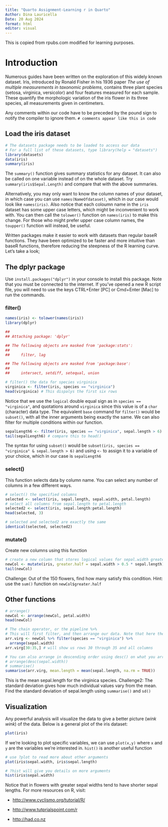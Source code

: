 ```yaml
---
title: "Quarto Assignment-Learning r in Quarto"
Author: Dina Lauricella
Date: 20 Aug 2024
format: html
editor: visual
---
```


This is copied from rpubs.com modified for learning purposes.

# Introduction

Numerous guides have been written on the exploration of this widely
known dataset. Iris, introduced by Ronald Fisher in his 1936 paper *The use of multiple measurements in taxonomic problems*,
contains three plant species (setosa, virginica, versicolor) and four
features measured for each sample. These quantify the morphologic
variation of the iris flower in its three species, all measurements
given in centimeters.

Any comments within our code have to be preceded by the pound sign to notify the compiler to ignore them. `# comments appear like this in code`

## Load the iris dataset

```r
# The datasets package needs to be loaded to access our data 
# For a full list of these datasets, type library(help = "datasets")
library(datasets)
data(iris)
summary(iris)
```

The `summary()` function gives summary statistics for any dataset. It can also be called on one variable instead of on the whole dataset. Try `summary(iris$Sepal.Length)` and compare that with the above summaries.

Alternatively, you may only want to know the column names of your dataset, in which case you can use `names(NameOfdataset)`, which in our case would look like `names(iris)`. Also notice that each coloumn name in the `iris` dataset has some upper case letters, which might be inconvenient to work with. You can then call the `tolower()` function on `names(iris)` to make this change. For those who might prefer upper case column names, the `toupper()` function will instead, be useful.

Written packages make it easier to work with datasets than regular
baseR functions. They have been optimized to be faster and more
intuitive than baseR functions, therefore reducing the steepness of the R
learning curve. Let’s take a look;

## The dplyr package

Use `install.packages("dplyr")` in your console to install
this package. Note that you must be connected to the internet. If
you’ve opened a new R script file, you will need to use the keys
CTRL+Enter \[PC\] or Cmd+Enter \[Mac\] to run the commands.

### filter()

```r
names(iris) <- tolower(names(iris))
library(dplyr)
```

```r
## 
## Attaching package: 'dplyr'

## The following objects are masked from 'package:stats':
## 
##     filter, lag

## The following objects are masked from 'package:base':
## 
##     intersect, setdiff, setequal, union
```

```r
# filter() the data for species virginica
virginica <- filter(iris, species == "virginica")
head(virginica) # This dispalys the first six rows
```

Notice that we use the `logical` double equal sign as in `species == "virginica"`, and quotations around `virginica` since this value is of a `char` (character) data type. The equivalent `base` command for `filter()` would be `subset()`, with all the inner arguments being exactly the same. We can also filter for multiple conditions within our function.

```r
sepalLength6 <- filter(iris, species == "virginica", sepal.length > 6)
tail(sepalLength6) # compare this to head()
```

The syntax for using `subset()` would be `subset(iris, species == "virginica" & sepal.length > 6)` and using `<-` to assign it to a variable of your choice, which in our case is `sepalLength6`

### select()

This function selects data by column name. You can select any number of columns in a few different ways.

```r
# select() the specified columns
selected <- select(iris, sepal.length, sepal.width, petal.length)
# select all columns from sepal.length to petal.length
selected2 <- select(iris, sepal.length:petal.length)
head(selected, 3)
```

```r
# selected and selected2 are exactly the same
identical(selected, selected2)
```

### mutate()

Create new columns using this function

```r
# create a new column that stores logical values for sepal.width greater than half of sepal.length
newCol <- mutate(iris, greater.half = sepal.width > 0.5 * sepal.length)
tail(newCol)
```

Challenge: Out of the 150 flowers, find how many satisfy this condition. Hint: use the `sum()` function on `newCol$greater.half`

## Other functions

```r
# arrange()
newCol <- arrange(newCol, petal.width)
head(newCol)
```

```r
# The chain operator, or the pipeline %>%
# This will first filter, and then arrange our data. Note that here the order in which you call functions does not matter, but in other cases it might
arr.virg <- newCol %>% filter(species == "virginica") %>%
  arrange(sepal.width)
arr.virg[30:35,] # will show us rows 30 through 35 and all columns
```

```r
# You can also arrange in descending order using desc() on what you arrange by
# arrange(desc(sepal.width))
# summarise()
summarise(arr.virg, mean.length = mean(sepal.length, na.rm = TRUE))
```

This is the mean sepal.length for the virginica species. Challenge2:
The standard deviation gives how much individual values vary from the
mean. Find the standard deviation of sepal.length using `summarise()` and `sd()`

## Visualization

Any powerful analysis will visualize the data to give a better picture (*wink wink*) of the data. Below is a general plot of the iris dataset:

```r
plot(iris)
```

If we’re looking to plot specific variables, we can use `plot(x,y)` where `x` and `y` are the variables we’re interested in. `hist()` is another useful function

```r
# use ?plot to read more about other arguments
plot(iris$sepal.width, iris$sepal.length)
```

```r
# ?hist will give you details on more arguments
hist(iris$sepal.width)
```

Notice that in flowers with greater sepal widths tend to have shorter sepal lengths.
For more resources on R, visit:

-   <http://www.cyclismo.org/tutorial/R/>

-   <http://www.tutprialspoint.com/r>

-   <http://had.co.nz>
